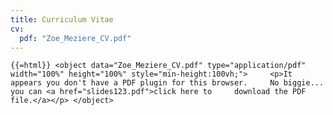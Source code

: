 ```yaml
---
title: Curriculum Vitae
cv:
  pdf: "Zoe_Meziere_CV.pdf"
---
```


```{{=html}}
<object data="Zoe_Meziere_CV.pdf" type="application/pdf" width="100%" height="100%" style="min-height:100vh;">
    <p>It appears you don't have a PDF plugin for this browser.
    No biggie... you can <a href="slides123.pdf">click here to
    download the PDF file.</a></p>
</object>
```
